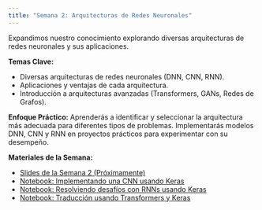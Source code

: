 ```yaml
---
title: "Semana 2: Arquitecturas de Redes Neuronales"
---
```

Expandimos nuestro conocimiento explorando diversas arquitecturas de redes neuronales y sus aplicaciones.

**Temas Clave:**

* Diversas arquitecturas de redes neuronales (DNN, CNN, RNN).
* Aplicaciones y ventajas de cada arquitectura.
* Introducción a arquitecturas avanzadas (Transformers, GANs, Redes de Grafos).

**Enfoque Práctico:** Aprenderás a identificar y seleccionar la arquitectura más adecuada para diferentes tipos de problemas. Implementarás modelos DNN, CNN y RNN en proyectos prácticos para experimentar con su desempeño.

**Materiales de la Semana:**

* [Slides de la Semana 2 (Próximamente)](slides/slides_semana_2.html) 
* [Notebook: Implementando una CNN usando Keras](notebooks/Nb_2a_Implementando_una_CNN_usando_Keras.html) 
* [Notebook: Resolviendo desafíos con RNNs usando Keras](notebooks/Nb_2b_Resolviendo_desafios_con_RNNs_usando_keras.html)
* [Notebook: Traducción usando Transformers y Keras](notebooks/Nb_2c_Traduccion_usando_transformers_keras.html)